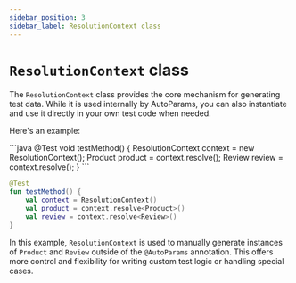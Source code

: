 ```yaml
---
sidebar_position: 3
sidebar_label: ResolutionContext class
---
```



# `ResolutionContext` class

The <JavadocLink version={version} path="autoparams/ResolutionContext.html">`ResolutionContext`</JavadocLink> class provides the core mechanism for generating test data. While it is used internally by AutoParams, you can also instantiate and use it directly in your own test code when needed.

Here's an example:

<JavaKotlinCodeBlock>
```java
@Test
void testMethod() {
    ResolutionContext context = new ResolutionContext();
    Product product = context.resolve();
    Review review = context.resolve();
}
```

```kotlin
@Test
fun testMethod() {
    val context = ResolutionContext()
    val product = context.resolve<Product>()
    val review = context.resolve<Review>()
}
```
</JavaKotlinCodeBlock>

In this example, `ResolutionContext` is used to manually generate instances of `Product` and `Review` outside of the `@AutoParams` annotation. This offers more control and flexibility for writing custom test logic or handling special cases.
